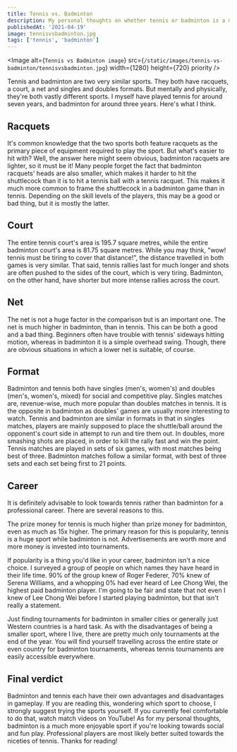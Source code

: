 ```yaml
---
title: Tennis vs. Badminton
description: My personal thoughts on whether tennis or badminton is a more enjoyable sport.
publishedAt: '2021-04-19'
image: tennisvsbadminton.jpg
tags: ['tennis', 'badminton']
---
```


<Image
    alt={`Tennis vs Badminton image`}
    src={`/static/images/tennis-vs-badminton/tennisvsbadminton.jpg`}
    width={1280}
    height={720}
    priority
/>

Tennis and badminton are two very similar sports. They both have racquets, a court, a net and singles and doubles formats.
But mentally and physically, they're both vastly different sports.
I myself have played tennis for around seven years, and badminton for around three years.
Here's what I think.

## Racquets
It's common knowledge that the two sports both feature racquets as the primary piece of equipment required to play the sport.
But what's easier to hit with?
Well, the answer here might seem obvious, badminton racquets are lighter, so it must be it!
Many people forget the fact that badminton racquets' heads are also smaller, which makes it harder to hit the shuttlecock than it is to hit a tennis ball with a tennis racquet.
This makes it much more common to frame the shuttlecock in a badminton game than in tennis.
Depending on the skill levels of the players, this may be a good or bad thing, but it is mostly the latter.

## Court
The entire tennis court's area is 195.7 square metres, while the entire badminton court's area is 81.75 square metres.
While you may think, "wow! tennis must be tiring to cover that distance!", the distance travelled in both games is very similar.
That said, tennis rallies last for much longer and shots are often pushed to the sides of the court, which is very tiring.
Badminton, on the other hand, have shorter but more intense rallies across the court.

## Net
The net is not a huge factor in the comparison but is an important one.
The net is much higher in badminton, than in tennis.
This can be both a good and a bad thing.
Beginners often have trouble with tennis' sideways hitting motion, whereas in badminton it is a simple overhead swing.
Though, there are obvious situations in which a lower net is suitable, of course.

## Format
Badminton and tennis both have singles (men's, women's) and doubles (men's, women's, mixed) for social and competitive play.
Singles matches are, revenue-wise, much more popular than doubles matches in tennis.
It is the opposite in badminton as doubles' games are usually more interesting to watch.
Tennis and badminton are similar in formats in that in singles matches, players are mainly supposed to place the shuttle/ball around the opponent's court side in attempt to run and tire them out.
In doubles, more smashing shots are placed, in order to kill the rally fast and win the point.
Tennis matches are played in sets of six games, with most matches being best of three.
Badminton matches follow a similar format, with best of three sets and each set being first to 21 points.

## Career
It is definitely advisable to look towards tennis rather than badminton for a professional career.
There are several reasons to this.

The prize money for tennis is much higher than prize money for badminton, even as much as 15x higher.
The primary reason for this is popularity, tennis is a huge sport while badminton is not.
Advertisements are worth more and more money is invested into tournaments.

If popularity is a thing you'd like in your career, badminton isn't a nice choice.
I surveyed a group of people on which names they have heard in their life time.
90% of the group knew of Roger Federer, 70% knew of Serena Williams, and a whopping 0% had ever heard of Lee Chong Wei, the highest paid badminton player.
I'm going to be fair and state that not even I knew of Lee Chong Wei before I started playing badminton, but that isn't really a statement.

Just finding tournaments for badminton in smaller cities or generally just Western countries is a hard task.
As with the disadvantages of being a smaller sport, where I live, there are pretty much only tournaments at the end of the year.
You will find yourself travelling across the entire state or even country for badminton tournaments, whereas tennis tournaments are easily accessible everywhere.


## Final verdict
Badminton and tennis each have their own advantages and disadvantages in gameplay.
If you are reading this, wondering which sport to choose, I strongly suggest trying the sports yourself.
If you currently feel comfortable to do that, watch match videos on YouTube!
As for my personal thoughts, badminton is a much more enjoyable sport if you're looking towards social and fun play.
Professional players are most likely better suited towards the niceties of tennis.
Thanks for reading!